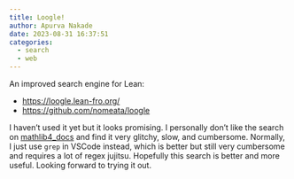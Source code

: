 ```yaml
---
title: Loogle!
author: Apurva Nakade
date: 2023-08-31 16:37:51
categories: 
  - search
  - web
---
```


An improved search engine for Lean: 

- [https://loogle.lean-fro.org/](https://loogle.lean-fro.org/)
- [https://github.com/nomeata/loogle](https://github.com/nomeata/loogle)

I haven't used it yet but it looks promising. 
I personally don't like the search on [mathlib4_docs](https://leanprover-community.github.io/mathlib4_docs/index.html) and find it very glitchy, slow, and cumbersome. 
Normally, I just use `grep` in VSCode instead, which is better but still very cumbersome and requires a lot of regex jujitsu.
Hopefully this search is better and more useful.
Looking forward to trying it out.
